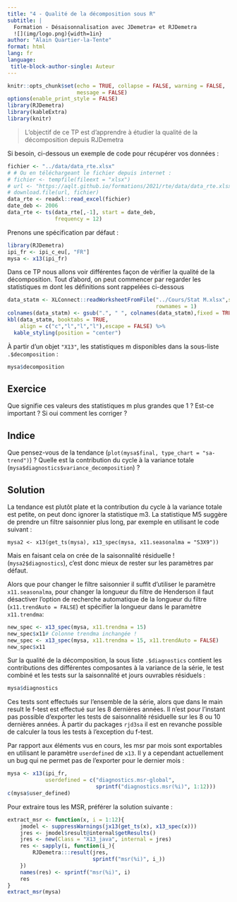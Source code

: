 ```yaml
---
title: "4 - Qualité de la décomposition sous R"
subtitle: |
  Formation - Désaisonnalisation avec JDemetra+ et RJDemetra
  ![](img/logo.png){width=1in}
author: "Alain Quartier-la-Tente"
format: html
lang: fr
language:
 title-block-author-single: Auteur
---
```


```r
knitr::opts_chunk$set(echo = TRUE, collapse = FALSE, warning = FALSE,
                      message = FALSE)
options(enable_print_style = FALSE)
library(RJDemetra)
library(kableExtra)
library(knitr)
```


> L'objectif de ce TP est d'apprendre à étudier la qualité de la décomposition depuis RJDemetra

Si besoin, ci-dessous un exemple de code pour récupérer vos données :

```r
fichier <- "../data/data_rte.xlsx"
# # Ou en téléchargeant le fichier depuis internet :
# fichier <- tempfile(fileext = "xlsx")
# url <- "https://aqlt.github.io/formations/2021/rte/data/data_rte.xlsx"
# download.file(url, fichier)
data_rte <- readxl::read_excel(fichier)
date_deb <- 2006
data_rte <- ts(data_rte[,-1], start = date_deb,
               frequency = 12)
```

Prenons une spécification par défaut :

```r
library(RJDemetra)
ipi_fr <- ipi_c_eu[, "FR"]
mysa <- x13(ipi_fr)
```

Dans ce TP nous allons voir différentes façon de vérifier la qualité de la décomposition.
Tout d'abord, on peut commencer par regarder les statistiques m dont les définitions sont rappelées ci-dessous

```r
data_statm <- XLConnect::readWorksheetFromFile("../Cours/Stat M.xlsx",sheet = 1,
                                               rownames = 1)
colnames(data_statm) <- gsub(".", " ", colnames(data_statm),fixed = TRUE)
kbl(data_statm, booktabs = TRUE,
    align = c("c","l","l","l"),escape = FALSE) %>% 
  kable_styling(position = "center")
```

À partir d'un objet `"X13"`, les statistiques m disponibles dans la sous-liste `.$decomposition` :

```r
mysa$decomposition
```

::: callout-note
## Exercice
Que signifie ces valeurs des statistiques m plus grandes que 1 ? Est-ce important ? Si oui comment les corriger ?
:::

::: {.callout-caution collapse="true"}
## Indice
Que pensez-vous de la tendance (`plot(mysa$final, type_chart = "sa-trend")`) ? Quelle est la contribution du cycle à la variance totale (`mysa$diagnostics$variance_decomposition`) ? 
:::

::: {.callout-tip collapse="true"}
## Solution
La tendance est plutôt plate et la contribution du cycle à la variance totale est petite, on peut donc ignorer la statistique m3. 
La statistique M5 suggère de prendre un filtre saisonnier plus long, par exemple en utilisant le code suivant :

`mysa2 <- x13(get_ts(mysa), x13_spec(mysa, x11.seasonalma = "S3X9"))`

Mais en faisant cela on crée de la saisonnalité résiduelle ! (`mysa2$diagnostics`), c'est donc mieux de rester sur les paramètres par défaut.
:::

Alors que pour changer le filtre saisonnier il suffit d'utiliser le paramètre `x11.seasonalma`, pour changer la longueur du filtre de Henderson il faut désactiver l'option de recherche automatique de la longueur du filtre (`x11.trendAuto = FALSE`) et spécifier la longueur dans le paramètre `x11.trendma`:

```r
new_spec <- x13_spec(mysa, x11.trendma = 15)
new_spec$x11# Colonne trendma inchangée !
new_spec <- x13_spec(mysa, x11.trendma = 15, x11.trendAuto = FALSE)
new_spec$x11
```

Sur la qualité de la décomposition, la sous liste `.$diagnostics` contient les contributions des différentes composantes à la variance de la série, le test combiné et les tests sur la saisonnalité et jours ouvrables résiduels :

```r
mysa$diagnostics
```

Ces tests sont effectués sur l'ensemble de la série, alors que dans le main result le f-test est effectué sur les 8 dernières années.
Il n'est pour l'instant pas possible d'exporter les tests de saisonnalité résiduelle sur les 8 ou 10 dernières années.
À partir du packages `rjd3sa` il est en revanche possible de calculer la tous les tests à l'exception du f-test.

Par rapport aux éléments vus en cours, les msr par mois sont exportables en utilisant le paramètre `userdefined` de `x13`.
Il y a cependant actuellement un bug qui ne permet pas de l'exporter pour le dernier mois :

```r
mysa <- x13(ipi_fr, 
            userdefined = c("diagnostics.msr-global",
                            sprintf("diagnostics.msr(%i)", 1:12)))
c(mysa$user_defined)
```

Pour extraire tous les MSR, préférer la solution suivante :

```r
extract_msr <- function(x, i = 1:12){
    jmodel <- suppressWarnings(jx13(get_ts(x), x13_spec(x)))
    jres <- jmodel$result@internal$getResults()
    jres <- new(Class = "X13_java", internal = jres)
    res <- sapply(i, function(i_){
        RJDemetra:::result(jres,
                           sprintf("msr(%i)", i_))
    })
    names(res) <- sprintf("msr(%i)", i)
    res
}
extract_msr(mysa)
```
